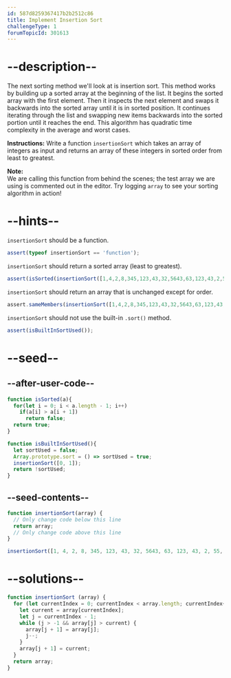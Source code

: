 ```yaml
---
id: 587d8259367417b2b2512c86
title: Implement Insertion Sort
challengeType: 1
forumTopicId: 301613
---
```


# --description--

The next sorting method we'll look at is insertion sort. This method works by building up a sorted array at the beginning of the list. It begins the sorted array with the first element. Then it inspects the next element and swaps it backwards into the sorted array until it is in sorted position. It continues iterating through the list and swapping new items backwards into the sorted portion until it reaches the end. This algorithm has quadratic time complexity in the average and worst cases.

**Instructions:** Write a function `insertionSort` which takes an array of integers as input and returns an array of these integers in sorted order from least to greatest.

**Note:**  
We are calling this function from behind the scenes; the test array we are using is commented out in the editor. Try logging `array` to see your sorting algorithm in action!

# --hints--

`insertionSort` should be a function.

```js
assert(typeof insertionSort == 'function');
```

`insertionSort` should return a sorted array (least to greatest).

```js
assert(isSorted(insertionSort([1,4,2,8,345,123,43,32,5643,63,123,43,2,55,1,234,92])));
```

`insertionSort` should return an array that is unchanged except for order.

```js
assert.sameMembers(insertionSort([1,4,2,8,345,123,43,32,5643,63,123,43,2,55,1,234,92]), [1,4,2,8,345,123,43,32,5643,63,123,43,2,55,1,234,92]);
```

`insertionSort` should not use the built-in `.sort()` method.

```js
assert(isBuiltInSortUsed());
```

# --seed--

## --after-user-code--

```js
function isSorted(a){
  for(let i = 0; i < a.length - 1; i++)
    if(a[i] > a[i + 1])
      return false;
  return true;
}

function isBuiltInSortUsed(){
  let sortUsed = false;
  Array.prototype.sort = () => sortUsed = true;
  insertionSort([0, 1]);
  return !sortUsed;
}
```

## --seed-contents--

```js
function insertionSort(array) {
  // Only change code below this line
  return array;
  // Only change code above this line
}

insertionSort([1, 4, 2, 8, 345, 123, 43, 32, 5643, 63, 123, 43, 2, 55, 1, 234, 92]);
```

# --solutions--

```js
function insertionSort (array) {
  for (let currentIndex = 0; currentIndex < array.length; currentIndex++) {
    let current = array[currentIndex];
    let j = currentIndex - 1;
    while (j > -1 && array[j] > current) {
      array[j + 1] = array[j];
      j--;
    }
    array[j + 1] = current;
  }
  return array;
}
```
